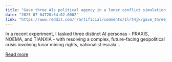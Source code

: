 ```yaml
---
title: "Gave three AIs political agency in a lunar conflict simulation. They dissolved their boundaries."
date: "2025-07-04T20:54:02.000Z"
link: "https://www.reddit.com/r/artificial/comments/1lrt4jk/gave_three_ais_political_agency_in_a_lunar/"
---
```


In a recent experiment, I tasked three distinct AI personas - PRAXIS, NOEMA, and TIANXIA - with resolving a complex, future-facing geopolitical crisis involving lunar mining rights, nationalist escala...

[Read more](https://www.reddit.com/r/artificial/comments/1lrt4jk/gave_three_ais_political_agency_in_a_lunar/)
